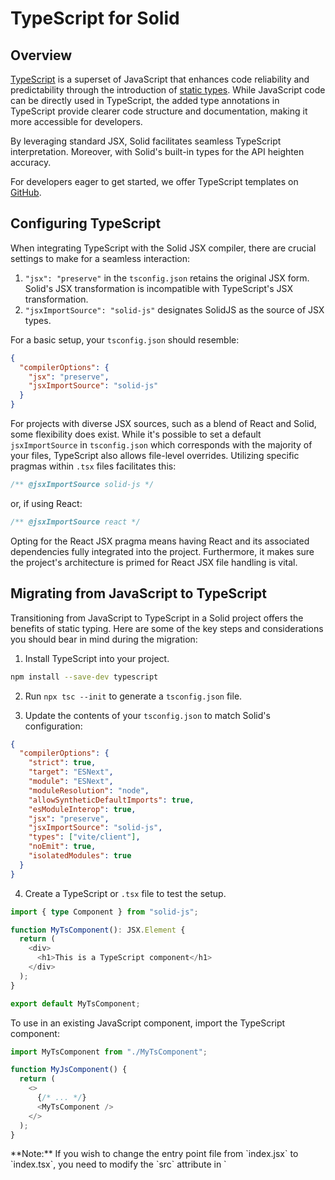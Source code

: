 
# TypeScript for Solid

## Overview

[TypeScript](https://www.typescriptlang.org/) is a superset of JavaScript that enhances code reliability and predictability through the introduction of [static types](https://www.typescriptlang.org/docs/handbook/2/everyday-types.html). 
While JavaScript code can be directly used in TypeScript, the added type annotations in TypeScript provide clearer code structure and documentation, making it more accessible for developers.

By leveraging standard JSX, Solid facilitates seamless TypeScript interpretation. 
Moreover, with Solid's built-in types for the API heighten accuracy. 

For developers eager to get started, we offer TypeScript templates on [GitHub](https://github.com/solidjs/templates/). 

## Configuring TypeScript

When integrating TypeScript with the Solid JSX compiler, there are crucial settings to make for a seamless interaction:

1. `"jsx": "preserve"` in the `tsconfig.json` retains the original JSX form. Solid's JSX transformation is incompatible with TypeScript's JSX transformation.
2. `"jsxImportSource": "solid-js"` designates SolidJS as the source of JSX types.

For a basic setup, your `tsconfig.json` should resemble:

```json
{
  "compilerOptions": {
    "jsx": "preserve",
    "jsxImportSource": "solid-js"
  }
}
```

For projects with diverse JSX sources, such as a blend of React and Solid, some flexibility does exist. 
While it's possible to set a default `jsxImportSource` in `tsconfig.json` which corresponds with the majority of your files, TypeScript also allows file-level overrides. 
Utilizing specific pragmas within `.tsx` files facilitates this:

```javascript
/** @jsxImportSource solid-js */
```
or, if using React:

```javascript
/** @jsxImportSource react */
```

Opting for the React JSX pragma means having React and its associated dependencies fully integrated into the project.
Furthermore, it makes sure the project's architecture is primed for React JSX file handling is vital.

## Migrating from JavaScript to TypeScript

Transitioning from JavaScript to TypeScript in a Solid project offers the benefits of static typing. Here are some of the key steps and considerations you should bear in mind during the migration:

1. Install TypeScript into your project.

```bash
npm install --save-dev typescript
```

2. Run `npx tsc --init` to generate a `tsconfig.json` file.

3. Update the contents of your `tsconfig.json` to match Solid's configuration:

```json
{
  "compilerOptions": {
    "strict": true,
    "target": "ESNext",
    "module": "ESNext",
    "moduleResolution": "node",
    "allowSyntheticDefaultImports": true,
    "esModuleInterop": true,
    "jsx": "preserve",
    "jsxImportSource": "solid-js",
    "types": ["vite/client"],
    "noEmit": true,
    "isolatedModules": true
  }
}
```

4. Create a TypeScript or `.tsx` file to test the setup.

```typescript
import { type Component } from "solid-js";

function MyTsComponent(): JSX.Element {
  return (
    <div>
      <h1>This is a TypeScript component</h1>
    </div>
  );
}

export default MyTsComponent;
```

To use in an existing JavaScript component, import the TypeScript component:

```javascript
import MyTsComponent from "./MyTsComponent";

function MyJsComponent() {
  return (
    <>
      {/* ... */}
      <MyTsComponent />
    </>
  );
}
```

<Aside>
**Note:** If you wish to change the entry point file from `index.jsx` to `index.tsx`, you need to modify the `src` attribute in `<script>` to look like the following:

```htmlembedded
<!DOCTYPE html>
<html lang="en">
  <head>
    <!-- ... -->
  </head>
  <body>
    <noscript>You need to enable JavaScript to run this app.</noscript>
    <div id="root"></div>
    <script src="/src/index.tsx" type="module"></script>
  </body>
</html>
```
</Aside>

## API types

Solid is written in TypeScript, meaning everything is typed out of the box.

The [API Documentation](/references) details the types of all the API calls. 
In addition, there are several helpful type definitions to make it easier when you need to specify explicit types.

### Signals

Using `createSignal<T>`, you can define the signal's type as `T`. 

```typescript
const [count, setCount] = createSignal<number>();
```

Here, `createSignal` has the return type `Signal<number>`, corresponding to the type passed into it.
This resolves to a getter-setter [tuple](https://www.typescriptlang.org/docs/handbook/2/objects.html#tuple-types), both of which are generically typed:

```typescript
import type { Signal, Accessor, Setter } from "solid-js";
type Signal<T> = [get: Accessor<T>, set: Setter<T>];
```

In this instance, the signal getter, `count`, assumes a type `Accessor<number | undefined>`. 
This denotes Solid's type `Accessor<T>`, mapping to `() => number | undefined`. 
The `| undefined` is attributed to the lack of efault value in `createSignal`, leading to the signal's initial undefined state.

The signal setter, `setCount`, is of type `Setter<number>`. 
This complex type roughly resembles `(value? : number | ((prev?: number) => number)) => number`, accommodating both a direct number or a function which takes a potential pervious value that results in a number.
Since the signal's start is undefined, both the direct number and the function's number parameter are optional.

When a signal is designed to store functions, its setter function won't directly accept new functions as values.
This is because the setter can't determine whether the function should be executed to get the actual value. 
In these situations, you should use the callback form of the setter: `setSignal(() => value)`.


#### Default values

By providing default values when you call `createSignal`, you can avoid the need for explicit type specification and eliminate the possibility of the `| undefined` type. 
This leverages type inference to determine the type automatically:

```typescript
const [count, setCount] = createSignal(0);
const [name, setName] = createSignal("");
```

In this example, TypeScript understands the types as `number` and `string`.
This means that `count` and `name` directly receive the types `Accessor<number>` and `Accessor<string>`, respectively, without the `| undefined` tag.

### Context

Just as signals utilize `createSignal<T>`, context uses `createContext<T>`, which is parameterized by the type `T` of the context's value:

```tsx
type Data = { count: number; name: string };
```

When you invoke `useContext(dataContext)`, it returns the type contained within the context. 
For example, if the context is of type `Context<Data | undefined>`, then using `useContext` with it will naturally yield a result of type `Data | undefined`. 
The `| undefined` part signifies that the context might not be defined in the component's ancestor hierarchy.
`dataContext` is understood as `Context<Data | undefined>`. 
Invoking `useContext(dataContext)` mirrors this type, returning `Data | undefined`.
The `| undefined` arises when context is not defined in the component's ancestors, which leads `useContext` to yield `undefined`.

Much like what was seen the [default values](#default-values) in signals, you can avoid the `| undefined` in the type through explicity type definitions to avoid redudancy:

```typescript
const dataContext = createContext({ count: 0, name: "" });
```

By providing a default value, TypeScript determines that `dataContext` is `Context<{ count: number, name: string }>` -- equivalent to `Context<Data>` without the `| undefined`. 

A common approach is forming a factory function to generate a context's value. By using TypeScripts [`ReturnType`](https://www.typescriptlang.org/docs/handbook/2/everyday-types.html#return-type-annotations), the return type of this function can be used to type this context:

```tsx
export const makeCountNameContext = (initialCount = 0, initialName = "") => {
  const [count, setCount] = createSignal(initialCount);
  const [name, setName] = createSignal(initialName);
  return [
    { count, name },
    { setCount, setName },
  ] as const;
};

type CountNameContextType = ReturnType<typeof makeCountNameContext>;
export const CountNameContext = createContext<CountNameContextType>();
```

`CountNameContextType` corresponds to the result of `makeCountNameContext`:

```tsx
[
  {readonly count: Accessor<number>, readonly name: Accessor<string>},
  {readonly setCount: Setter<number>, readonly setName: Setter<string>}
]
```

To retrieve the context, using `useCountNameContext` which has aa type signature of `() => CountNameContextType | undefined`.

In scenarios where you may wish to avoid `undefined` as a possible type, you can assert that the context will always be present:

```tsx
export const useCountNameContext = () => useContext(CountNameContext)!;
```

**Note:** A more secure route is to supply a default value to `createContext` to make sure that context is perpetually defined.

### Components

#### The basics

By default, components in Solid use the generic `Component<P>` type, where `P` represents the props' type that is an object.

```tsx
import type { Component } from "solid-js";

const MyComponent: Component<MyProps> = (props) => {
    ...
}
```

A `JSX.Element` denotes anything renderable by Solid, which could be a DOM node, array of JSX elements, or functions yielding `JSX.Element`.

For a simple example, here's a counter:

```tsx
const Counter: Component = () => {
  const [count, setCount] = createSignal(0);
  return <button onClick={() => setCount(c => c + 1)}>{count()}</button>;
};
```

Trying to pass unneccessary props or children will result in type errors:

```tsx
<Counter />;  // ✔️
<Counter initial={5} />;  // ❌: No 'initial' prop defined
<Counter>hi</Counter>;  // ❌: Children aren't expected
```

#### Components with props

For components that require the use of props, they can be typed using [generics](https://www.typescriptlang.org/docs/handbook/2/generics.html#handbook-content):

```tsx
const InitCounter: Component<{ initial: number }> = (props) => {
  const [count, setCount] = createSignal(props.initial);
  return <button onClick={() => setCount((c) => c + 1)}>{count()}</button>;
};

<InitCounter initial={5} />;
```

#### Components with children

Often, components may need to accept child elements.
For this, Solid provides `ParentComponent` that includes `children?` as an optional prop.
If defining a component with the `function` keyword, `ParentProps` can be used as a helper for the props:

```tsx
import { ParentComponent } from "solid-js";

const CustomCounter: ParentComponent = (props) => {
  const [count, setCount] = createSignal(0);
  return (
    <button onClick={() => setCount((c) => c + 1)}>
      {count()}
      {props.children}
    </button>
  );
};
```

In this example, `props` is inferred to be of the type `{children?: JSX.Element }`, streamlining the process of defining components that can accept children.

#### Special component types

Solid offers subtypes for components dealing uniquely with children:

##### Components without the `Component` types

Using the `Component` types is a matter of preference over a strict requirement.
Any function that takes props and returns a JSX.Element qualifies as a valid component.

```tsx 
// arrow function 
const MyComponent = (props: MyProps): JSX.Element => { ... }

// function declaration 
function MyComponent(props: MyProps): JSX.Element { ... }

// component which takes no props 
function MyComponent(): JSX.Element { ... }
```

It is worth noting that if you want to create a generic component, the `Component` types will **not** be applicable. 
Instead, you will need to define your generics explicitly:

```tsx
// For arrow functions, the syntax <T> by itself is invalid in TSX because it could be confused with JSX.
const MyGenericComponent = <T extends unknown>(props: MyProps<T>): JSX.Element => { /* ... */ }

// Using a function declaration for a generic component
function MyGenericComponent<T>(props: MyProps<T>): JSX.Element { /* ... */ }

```

<Aside>
Each `Component` type has a corresponding `Props` type that defines the shape of its properties. 
These `Props` types also accept the same generic types as their associated `Component` types.
</Aside>

### Event handling

#### Basics

In Solid, the type for event handlers is specified as `JSX.EventHandler<TElement, TEvent>`.
Here, `TElement` refers to the type of the element the event is linked to, and `TEvent` indicates the type of the event itself. 
You can opt to use this type in your code as an alternative to `(event: TEvent) => void`. 
Doing this will ensure that `currentTarget` and `target` are accurately typed within the event object and also allow you to avoid using inline event handlers.

```typescript
import type { JSX } from "solid-js";

// Here's how to define an event handler using the `EventHandler` type:
const onInput: JSX.EventHandler<HTMLInputElement, InputEvent> = (event) => {
    console.log("Input changed to", event.currentTarget.value);
};

// You can then attach this handler to an input element:
<input onInput={onInput} />;
```

#### Inline handlers

When you define an event handler inline with a JSX attribute, Solid automatically types the handler for you.
This means you get the type inference and checking without any additional work:

```tsx
<input
    onInput={(event) => {
        console.log("Input changed to", event.currentTarget.value);
    }}
/>
```

#### `currentTarget` and `target`

In the context of event delegation, the difference between `currentTarget` and `target` is important:

* `currentTarget`: Represents the DOM element that the event handler is attached to.
* `target`: Any DOM element within the heirarchy of `currentTarget` that has initiated the event.

While `currentTarget` will always be of type `T` as defined by `JSX.EventHandler<T, E>`, the `target` type can be more general, such as ny DOM element. However, when it comes to specific events such as `Input` and `Focus` events directly attached to input elements, `target` must be typed as `HTMLInputElement`.

### `ref` attribute

#### Basics

In a non-TypeScript setting, when you utilize the `ref` attribute, Solid assigns the associated DOM element to the variable once rendered:

```javascript
let divRef;
console.log(divRef); // Outputs: undefined
onMount(() => {
  console.log(divRef); // Outputs: <div> element
});
return <div ref={divRef} />;
```

With TypeScript, however, especially under strict `null` checks, typing such variables can be a challenge.

A safe TypeScript pattern is to accept that `divRef` can be `undefined` initially, and then enforce checks when accessing it:

```typescript
let divRef: HTMLDivElement | undefined;
// This would be flagged as an error during compilation
divRef.focus(); 
onMount(() => {
  if (!divRef) return;
  divRef.focus(); 
});
return <div ref={divRef}>...</div>;
```

In the context of the [`onMount`](/reference/onMount) function, since it's executed post-render, a non-`null` assertion (!) can be used:

```typescript
onMount(() => {
  divRef!.focus();
});
```

An alternative pattern is to avoid `null` at the assignment level, and then use a definite assignment assertion in the `ref` attribute:

```typescript
let divRef: HTMLDivElement;
// Compilation error as expected
divRef.focus(); 
onMount(() => {
  divRef.focus(); 
});
return <div ref={divRef!}>...</div>;
```

Here, the `divRef!` in the `ref` attribute informs TypeScript that `divRef` will be assigned after this point, aligning more with Solid's behavior.

<Aside>
  **Caution**: Although TypeScript flags erroneous use of `ref`s before they're defined in the JSX block, it doesn't currently flag undefined variables within certain nested functions in Solid. 
  Thus, extra care is needed when using `ref`s within functions like [`createMemo`](/reference/createMemo), [`createRenderEffect`](/reference/createRenderEffect), and [`createComputed`](/reference/createComputed).
</Aside>

Lastly, there's a less-safe pattern where the definite assignment assertion is declared right when the variable is initialized.
This technique bypasses TypeScript's assignment checks for that specific variable, providing a quick workaround at the cost of potential runtime errors.

```typescript
let divRef!: HTMLDivElement;
// This will be permitted but will throw an error at runtime
divRef.focus();
onMount(() => {
  divRef.focus(); 
});
return <div ref={divRef}>...</div>;
```

## Control flow narrowing

When using control flow components in Solid, such as [`<Show>`](/reference/show), it's common to conditionally display content based on the presence of certain data.
This, however, can introduce some type-checking challenges, especially when attempting to manipulate the daata within these components.

Consider a situation where you want to show a name only when it's defined using a Solid signal:

```typescript
const [name, setName] = createSignal<string>();
return (
  <Show when={(() => {
      const v = data()
      return v && v.type === "user" && v // T: User | undefined
    })()}>
  )
```

Accessing the callback may throw an error if the `when` prop is nullish or false at the time of access.
Usually this is not the case, however in `onCleanup` or asynchronous contexts it can be.

TypeScript may not like this.
While you can understand that the second call to `name()` happens only if the first is truthy, TypeScript cannot. 
It may flag an error indicating that `name()` could potentially be `undefined` when `.replace()` is called.

There are a few ways to tackle this:

1. **Non-Null Assertion**
Use TypeScript's [non-null assertion operator (!).](https://www.typescriptlang.org/docs/handbook/2/everyday-types.html#non-null-assertion-operator-postfix-) 
This operator tells TypeScript you're confident the value isn't `null` or `undefined`:

```typescript
return <Show when={name()}>Hello {name()!.replace(/\s+/g, "\xa0")}!</Show>;
```
While this may be a quick option, incorrectly asserting can lead to runtime errors if the value does turn out to be `null` or `undefined`.

2. **Callback form of Show**

Solid provides a callback form for its [`<Show>`](/reference/show) component. 
In this form, the value that makes the when prop true is passed into the component:

```typescript
const [data, setData] = createSignal<User | Admin>() // T: Signal<User | Admin | undefined>

return(
    <Show when={() => {
      const v = data()
      return v && v.type === "user" && v // T: User | undefined
    })}>
      {user => <User user={user()} />}
    </Show>
  )
```

This approach takes advantage of the type information embedded in the [`<Show>`](/reference/show) component. 
By temporarily storing the value `v`, you can use type narrowing to specify its type more accurately before returning it.

You do have to be cautious, however, since accessing the callback may throw an error if the when prop is nullish or false at the time of access. 
This is usually not an issue, but in asynchronous contexts or during [`onCleanup`](/reference/oncleanup), it may occur.

<Aside>
If you find the above method a bit shorthand, there's a more explicit alternative. 
Solid's [`<Show>`](/reference/show) component actually performs memoization, so you don't necessarily need a memo for this:

```tsx
const user = createMemo(() => {
  const v = data()
  return v && v.type === "user" && v // Type: User | undefined
})

<Show when={user()}>
  {user => <User user={user()} />}
</Show>
```
While this approach is more explicit, it's worth noting that the primary example for the callback form should ideally not use this technique for the sake of clarity
</Aside>

## Advanced JSX attributes and directives

### Custom event handlers

For custom events in Solid, the [`on:___`]() and [`oncapture:___`]() attributes can be utilized. 
To type these events, you'll need to extend Solid's JSX namespace.

```tsx
class NameEvent extends CustomEvent {
  type: "Name";
  detail: { name: string };

  constructor(name: string) {
    super("Name", { detail: { name } });
  }
}

declare module "solid-js" {
  namespace JSX {
    interface CustomEvents {
      Name: NameEvent;  // Matches `on:Name`
    }
    interface CustomCaptureEvents {
      Name: NameEvent;  // Matches `oncapture:Name`
    }
  }
}

// Usage
<div on:Name={(event) => console.log("name is", event.detail.name)} />;
```

<Aside>
**Note**: By default, using native events like `mousemove` with the `on` prefix (e.g., <div on:mousemove={e => {}} />) will result in a TypeScript error. 
This is because they are not included in the custom event typings for Solid.
To solve this, extend the `CustomEvents` and `CustomCaptureEvents` interfaces to include events from the `HTMLElementEventMap`:

To include all native events:

```typescript
declare module "solid-js" {
  namespace JSX {
    interface CustomEvents extends HTMLElementEventMap {}
    interface CustomCaptureEvents extends HTMLElementEventMap {}
  }
}
```

To include specific native events, you can pick certain events (e.g. `mousemove` and `pointermove`):

```typescript
declare module "solid-js" {
  namespace JSX {
    interface CustomEvents extends Pick<HTMLElementEventMap, "mousemove" | "pointermove"> {}
  }
}
```
</Aside>

#### Forcing properties and custom attributes 

Solid's [`prop:___`]() allows forcing properties, while [`attr:___`]() permits custom attributes. 

```typescript
declare module "solid-js" {
  namespace JSX {
    interface ExplicitProperties {
      count: number;
      name: string;
    }
    interface ExplicitAttributes {
      count: number;
      name: string;
    }
  }
}

// Usage
<Input prop:name={name()} prop:count={count()}/>
<my-web-component attr:name={name()} attr:count={count()}/>
```

#### Custom directives

Custom directives can be applied using the [`use:___`]() attribute.
These directives typically accept two arguments: the element or component they are applied to, and the value passed to them as a JSX attribute.
The conventional `Directives` interface only facilitates checking the value, i.e., the second argument. 

```tsx
function model(
  element: Element, // directives can be used on any HTML and SVG element
  value: Accessor<Signal<string>> // second param will always be an accessor in case value being reactive
) {
  const [field, setField] = value();
  createRenderEffect(() => (element.value = field()));
  element.addEventListener("input", (e) => {
    const value = (e.target as HTMLInputElement).value;
    setField(value);
  });
}

declare module "solid-js" {
  namespace JSX {
    interface Directives {
      model: Signal<string>;  // Corresponds to `use:model`
    }
  }
}

// Usage
let [name, setName] = createSignal("");
<input type="text" use:model={[name, setName]} />;
```

In using `DirectiveFunctions`, there's the ability to check both arguments (if present) by detailing the entire function type:

```tsx
function model(element: HTMLInputElement, value: Accessor<Signal<string>>) {
  const [field, setField] = value();
  createRenderEffect(() => (element.value = field()));
  element.addEventListener("input", (e) => setField(e.target.value));
}

function log(element: Element) {
  console.log(element);
}

let num = 0;
function count() {
  num++;
}

function foo(comp: Element, args: Accessor<string[]>) {
  // function body
}

declare module "solid-js" {
  namespace JSX {
    interface DirectiveFunctions {
      model: typeof model;
      log: typeof log;
      count: typeof count;
      foo: typeof foo;
    }
  }
}
```

Although the `Directives` interface can be employed to restrict the value passed to the directive as a JSX attribute, using `DirectiveFunctions` ensures both the element and value align with the expected types.

```tsx
{/* This is correct */}
<input use:model={createSignal('')} />

{/* These are incorrect */}
<input use:model />
<input use:model={7} />
<div use:model={createSignal('')} />
```

##### Addressing import issues with directives

When using directives imported from another file/module, TypeScript may eliminate the import if it mistakenly perceives it as a type. 

* Set the `onlyRemoveTypeImports: true` option in `babel-preset-typescript`. 
If using `vite-plugin-solid`, this can be configured with `solidPlugin({ typescript: { onlyRemoveTypeImports: true } })` in `vite.config.ts`. 
However, this approach mandates judicious use of `export type` and `import type`.
* Including a statement in the importing module ensures TypeScript retains the directive's import, as seen below.
[Tree-shaking](https://developer.mozilla.org/en-US/docs/Glossary/Tree_shaking) tools will typically exclude this code from the final bundle.

```tsx
import { directive } from "./directives.js"

directive // prevents TypeScript's tree-shaking

<div use:directive />
```